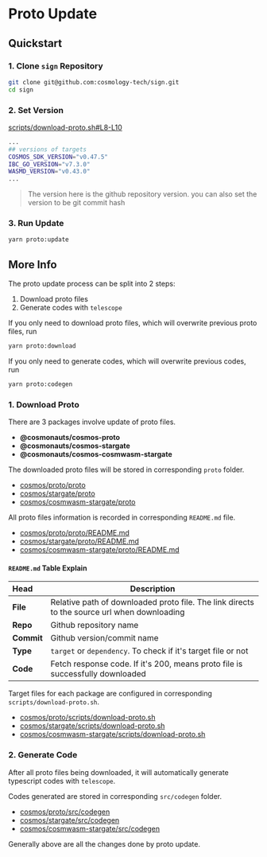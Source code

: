# Proto Update

## Quickstart

### 1. Clone `sign` Repository

```sh
git clone git@github.com:cosmology-tech/sign.git
cd sign
```

### 2. Set Version

[scripts/download-proto.sh#L8-L10](https://github.com/cosmology-tech/sign/blob/main/scripts/download-proto.sh#L8-L10)

```sh filename="scripts/download-proto.sh"
...
## versions of targets
COSMOS_SDK_VERSION="v0.47.5"
IBC_GO_VERSION="v7.3.0"
WASMD_VERSION="v0.43.0"
...
```

> The version here is the github repository version. you can also set the version to be git commit hash

### 3. Run Update

```sh
yarn proto:update
```

## More Info

The proto update process can be split into 2 steps:

1. Download proto files
2. Generate codes with `telescope`

If you only need to download proto files, which will overwrite previous proto files, run

```sh
yarn proto:download
```

If you only need to generate codes, which will overwrite previous codes, run

```sh
yarn proto:codegen
```

### 1. Download Proto

There are 3 packages involve update of proto files.

- **@cosmonauts/cosmos-proto**
- **@cosmonauts/cosmos-stargate**
- **@cosmonauts/cosmos-cosmwasm-stargate**

The downloaded proto files will be stored in corresponding `proto` folder.

- [cosmos/proto/proto](https://github.com/cosmology-tech/sign/tree/main/cosmos/proto/proto)
- [cosmos/stargate/proto](https://github.com/cosmology-tech/sign/tree/main/cosmos/stargate/proto)
- [cosmos/cosmwasm-stargate/proto](https://github.com/cosmology-tech/sign/tree/main/cosmos/cosmwasm-stargate/proto)

All proto files information is recorded in corresponding `README.md` file.

- [cosmos/proto/proto/README.md](https://github.com/cosmology-tech/sign/tree/main/cosmos/proto/proto/README.md)
- [cosmos/stargate/proto/README.md](https://github.com/cosmology-tech/sign/tree/main/cosmos/stargate/proto)
- [cosmos/cosmwasm-stargate/proto/README.md](https://github.com/cosmology-tech/sign/tree/main/cosmos/cosmwasm-stargate/proto/README.md)

#### `README.md` Table Explain

| Head       | Description                                                                                 |
| :--------- | ------------------------------------------------------------------------------------------- |
| **File**   | Relative path of downloaded proto file. The link directs to the source url when downloading |
| **Repo**   | Github repository name                                                                      |
| **Commit** | Github version/commit name                                                                  |
| **Type**   | `target` or `dependency`. To check if it's target file or not                               |
| **Code**   | Fetch response code. If it's 200, means proto file is successfully downloaded               |

Target files for each package are configured in corresponding `scripts/download-proto.sh`.

- [cosmos/proto/scripts/download-proto.sh](https://github.com/cosmology-tech/sign/tree/main/cosmos/proto/scripts/download-proto.sh)
- [cosmos/stargate/scripts/download-proto.sh](https://github.com/cosmology-tech/sign/tree/main/cosmos/stargate/scripts/download-proto.sh)
- [cosmos/cosmwasm-stargate/scripts/download-proto.sh](https://github.com/cosmology-tech/sign/tree/main/cosmos/cosmwasm-stargate/scripts/download-proto.sh)

### 2. Generate Code

After all proto files being downloaded, it will automatically generate typescript codes with `telescope`.

Codes generated are stored in corresponding `src/codegen` folder.

- [cosmos/proto/src/codegen](https://github.com/cosmology-tech/sign/tree/main/cosmos/proto/src/codegen)
- [cosmos/stargate/src/codegen](https://github.com/cosmology-tech/sign/tree/main/cosmos/stargate/src/codegen)
- [cosmos/cosmwasm-stargate/src/codegen](https://github.com/cosmology-tech/sign/tree/main/cosmos/cosmwasm-stargate/src/codegen)

Generally above are all the changes done by proto update.
